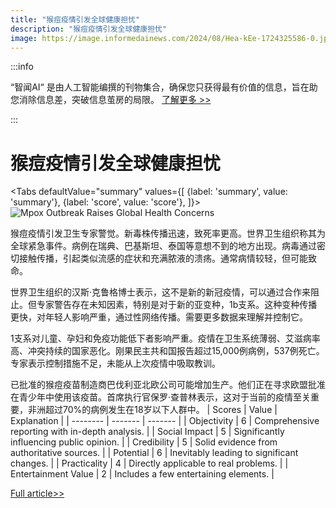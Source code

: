 ```yaml
---
title: "猴痘疫情引发全球健康担忧"
description: "猴痘疫情引发全球健康担忧"
image: https://image.informedainews.com/2024/08/Hea-kEe-1724325586-0.jpg
---
```



:::info

“智闻AI“ 是由人工智能编撰的刊物集合，确保您只获得最有价值的信息，旨在助您消除信息差，突破信息茧房的局限。  [了解更多 >>](/)

:::

# 猴痘疫情引发全球健康担忧


<Tabs
	defaultValue="summary"
	values={[
	{label: 'summary', value: 'summary'},
	{label: 'score', value: 'score'},
]}>
<TabItem value="summary">
<img
  src="https://image.informedainews.com/2024/08/Hea-kEe-1724325586-0.jpg"
  alt="Mpox Outbreak Raises Global Health Concerns"
/>



猴痘疫情引发卫生专家警觉。新毒株传播迅速，致死率更高。世界卫生组织称其为全球紧急事件。病例在瑞典、巴基斯坦、泰国等意想不到的地方出现。病毒通过密切接触传播，引起类似流感的症状和充满脓液的溃疡。通常病情较轻，但可能致命。

世界卫生组织的汉斯·克鲁格博士表示，这不是新的新冠疫情，可以通过合作来阻止。但专家警告存在未知因素，特别是对于新的亚变种，1b支系。这种变种传播更快，对年轻人影响严重，通过性网络传播。需要更多数据来理解并控制它。

1支系对儿童、孕妇和免疫功能低下者影响严重。疫情在卫生系统薄弱、艾滋病率高、冲突持续的国家恶化。刚果民主共和国报告超过15,000例病例，537例死亡。专家表示控制措施不足，未能从上次疫情中吸取教训。

已批准的猴痘疫苗制造商巴伐利亚北欧公司可能增加生产。他们正在寻求欧盟批准在青少年中使用该疫苗。首席执行官保罗·查普林表示，这对于当前的疫情至关重要，非洲超过70%的病例发生在18岁以下人群中。
</TabItem>
<TabItem value="score">
	| Scores     | Value   | Explanation |
	| -------- | ------- | ------- |
	| Objectivity  | 6    | Comprehensive reporting with in-depth analysis.    |
	| Social Impact | 5     | Significantly influencing public opinion.    |
	| Credibility    | 5    | Solid evidence from authoritative sources.    |
	| Potential    | 6    | Inevitably leading to significant changes.    |
	| Practicality    | 4    | Directly applicable to real problems.    |
	| Entertainment Value    | 2    | Includes a few entertaining elements.    |
</TabItem>
</Tabs>

[Full article>>](https://www.cnbc.com/2024/08/21/why-the-latest-mpox-outbreak-is-raising-alarm-among-health-experts.html)
